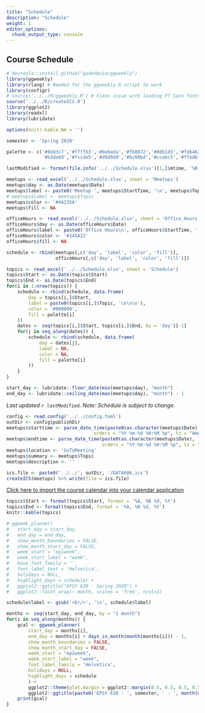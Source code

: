 ```yaml
---
title: "Schedule"
description: "Schedule"
weight: 1
editor_options: 
  chunk_output_type: console
---
```



## Course Schedule

```r
# devtools::install_github("gadenbuie/ggweekly")
library(ggweekly)
library(rlang) # Needed for the ggweekly.R script to work
library(configr)
# source('../../R/ggweekly.R') # Fixes issue with loading PT Sans fonts with PDF output
source('../../R/createICS.R')
library(ggplot2)
library(readxl)
library(lubridate)

options(knitr.kable.NA = '')

semester <- 'Spring 2020'

palette <- c('#8dd3c7','#ffffb3','#bebada','#fb8072','#80b1d3','#fdb462',
			 '#b3de69','#fccde5','#d9d9d9','#bc80bd','#ccebc5','#ffed6f')

lastModified <- format(file.info('../../Schedule.xlsx')[1,]$mtime, '%B %d, %Y %I:%M%p')

meetups <- read_excel('../../Schedule.xlsx', sheet = 'Meetups')
meetups$day <- as.Date(meetups$Date)
meetups$label <- paste0('Meetup ', meetups$StartTime, '\n', meetups$Topic)
# meetups$label <- meetups$Topic
meetups$color <- '#4A235A'
meetups$fill <- NA

officeHours <- read_excel('../../Schedule.xlsx', sheet = 'Office_Hours')
officeHours$day <- as.Date(officeHours$Date)
officeHours$label <- paste0('Office Hours\n', officeHours$StartTime, '')
officeHours$color <- '#145A32'
officeHours$fill <- NA

schedule <- rbind(meetups[,c('day', 'label', 'color', 'fill')],
				  officeHours[,c('day', 'label', 'color', 'fill')])

topics <- read_excel('../../Schedule.xlsx', sheet = 'Schedule')
topics$Start <- as.Date(topics$Start)
topics$End <- as.Date(topics$End)
for(i in 1:nrow(topics)) {
	schedule <- rbind(schedule, data.frame(
		day = topics[i,]$Start,
		label = paste0(topics[i,]$Topic, '\n\n\n'),
		color = '#000000',
		fill = palette[i]
	))
	dates <- seq(topics[i,]$Start, topics[i,]$End, by = 'day')[-1]
	for(j in seq_along(dates)) {
		schedule <- rbind(schedule, data.frame(
			day = dates[j],
			label = NA,
			color = NA,
			fill = palette[i]
		))
	}
}

start_day <- lubridate::floor_date(min(meetups$day), "month")
end_day <- lubridate::ceiling_date(max(meetups$day), "month") - 1
```

*Last updated `r lastModified`. Note: Schedule is subject to change.*

```r
config <- read.config('../../config.toml')
outDir <- config$publishDir
meetups$starttime <- parse_date_time(paste0(as.character(meetups$Date), ' ', meetups$StartTime),
							    orders = "%Y-%m-%d %H:%M %p", tz = "America/New_York")
meetups$endtime <- parse_date_time(paste0(as.character(meetups$Date), ' ', meetups$EndTime),
								   orders = "%Y-%m-%d %H:%M %p", tz = "America/New_York")
meetups$location <- 'GoToMeeting'
meetups$summary <- meetups$Topic
meetups$description <- ''

ics.file <- paste0('../../', outDir, '/DATA606.ics')
createICS(meetups) %>% write(file = ics.file)
```

[Click here to import the course calendar into your calendar application](/DATA606.ics)

```r
topics$Start <- format(topics$Start, format = '%A, %B %d, %Y')
topics$End <- format(topics$End, format = '%A, %B %d, %Y')
knitr::kable(topics)
```


```r
# ggweek_planner(
# 	start_day = start_day, 
# 	end_day = end_day, 
# 	show_month_boundaries = FALSE, 
# 	show_month_start_day = FALSE,
# 	week_start = "epiweek",
# 	week_start_label = "week",
# 	base_font_family = '',
# 	font_label_text = 'Helvetica',
# 	holidays = NULL,
# 	highlight_days = schedule) +
# 	ggplot2::ggtitle("EPSY 630 - Spring 2020") +  
# 	ggplot2::facet_wrap(~ month, scales = 'free', ncol=1)

schedule$label <- gsub('<br/>', '\n', schedule$label)

months <- seq(start_day, end_day, by = "1 month")
for(i in seq_along(months)) {
	gcal <- ggweek_planner(
		start_day = months[i],
		end_day = months[i] + days_in_month(month(months[i])) - 1,	
		show_month_boundaries = FALSE, 
		show_month_start_day = FALSE,
		week_start = "epiweek",
		week_start_label = "week",
		font_label_family = 'Helvetica',
		holidays = NULL,
		highlight_days = schedule
		) +
		ggplot2::theme(plot.margin = ggplot2::margin(0.5, 0.5, 0.5, 0.5, "in")) +
		ggplot2::ggtitle(paste0('EPSY 630 - ', semester, ' - ', month(months[i], label = TRUE, abbr = FALSE)))
	print(gcal)
}

```
